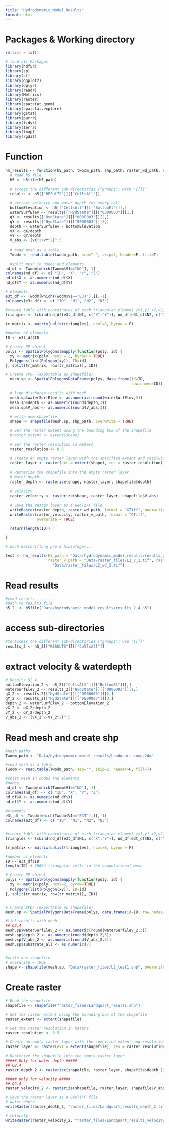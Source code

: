 ```yaml
---
title: "Hydrodynamic_Model_Results"
format: html
---
```


# Packages & Working directory
```r
rm(list = ls())

# load all Packages 
library(hdf5r)
library(sp)
library(sf)
library(ggplot2)
library(dplyr)
library(readr)
library(Metrics)
library(raster)
library(spatstat.geom)
library(spatstat.explore)
library(gstat)
library(purrr)
library(tidyr)
library(terra)
library(tmap)
library(rgdal)
```

# Function 
```r
hm_results <- function(h5_path, twodm_path, shp_path, raster_wd_path, raster_v_path){
  # read h5 file 
  h5 <- h5file(h5_path)
  
  # access the different sub-directories ("groups") with "[[]]"
  results <- h5[["RESULTS"]][["CellsAll"]]
  
  # extract velocity and water depth for every cell
  bottomElevation <- h5[["CellsAll"]][["BottomEl"]][,]
  waterSurfElev <- results[["HydState"]][["0000003"]][1,]
  qX <- results[["HydState"]][["0000003"]][2,]
  qY <- results[["HydState"]][["0000003"]][3,]
  depth <- waterSurfElev - bottomElevation
  vX <- qX/depth
  vY <- qY/depth
  V_abs <- (vX^2+vY^2)^.5
  
  # read mesh as a table
  Twodm <- read.table(twodm_path, sep=" ", skip=2, header=F, fill=T)
  
  #split mesh in nodes and elements
nd_df <- Twodm[which(Twodm$V1=="ND"),-1]
colnames(nd_df) <- c( "ID", "X", "Y", "Z")
nd_df$X <- as.numeric(nd_df$X)
nd_df$Y <- as.numeric(nd_df$Y)

# elements
e3t_df <- Twodm[which(Twodm$V1=="E3T"),][,-1]
colnames(e3t_df) <- c( "ID", "N1", "N2", "N3")

#create table with coordinates of each triangular element (x1,y1,x2,y2,x3,y3)
triangles <- (cbind(nd_df[e3t_df$N1, c("X","Y")], nd_df[e3t_df$N2, c("X","Y")], nd_df[e3t_df$N3, c("X","Y")], nd_df[e3t_df$N1, c("X","Y")]))

tr_matrix <- matrix(unlist(triangles), ncol=8, byrow = F)

#number of elements
ID <- e3t_df$ID

# Create SP object
polys <- SpatialPolygons(mapply(function(poly, id) {
  xy <- matrix(poly, ncol = 2, byrow = TRUE)
  Polygons(list(Polygon(xy)), ID=id)
}, split(tr_matrix, row(tr_matrix)), ID))

# Create SPDF (exportable as shapefile)
  mesh.sp <- SpatialPolygonsDataFrame(polys, data.frame(id=ID,
                                                        row.names=ID))
  
  # link discharge results with mesh 
  mesh.sp$waterSurfElev <- as.numeric(round(waterSurfElev,3))
  mesh.sp$depth <- as.numeric(round(depth,3))
  mesh.sp$V_abs <- as.numeric(round(V_abs,3))
  
  # write new shapefile
  shape <- shapefile(mesh.sp, shp_path, overwrite = TRUE)

  # Set the raster extent using the bounding box of the shapefile
  #raster_extent <- extent(shape)
  
  # Set the raster resolution in meters
  raster_resolution <- 0.5
  
  # Create an empty raster layer with the specified extent and resolution
  raster_layer <- raster(ext = extent(shape), res = raster_resolution)
  
  # Rasterize the shapefile into the empty raster layer
  # Water depth
  raster_depth <- rasterize(shape, raster_layer, shapefile$depth)
  
  # velocity
  raster_velocity <- rasterize(shape, raster_layer, shapefile$V_abs)
  
  # Save the raster layer as a GeoTIFF file
  writeRaster(raster_depth, raster_wd_path, format = "GTiff", overwrite = TRUE)
  writeRaster(raster_velocity, raster_v_path, format = "GTiff",
              overwrite = TRUE)
  
  return(length(ID))

}

# noch beschriftung pro Q hinzufügen... 

test <- hm_results(h5_path = "Data/hydrodynamic_model_results/results_2.4.h5", twodm_path = "Data/hydrodynamic_model_results/Landquart_comp.2dm", shp_path = "Data/raster_files/L2_test.shp", 
                   raster_v_path = "Data/raster_files/L2_v_2.tif", raster_wd_path =
                     "Data/raster_files/L2_wd_2.tif")

```

  
  
# Read results 
```r
#read results --------
#path to results file
h5_2  <- h5file("Data/hydrodynamic_model_results/results_2.4.h5")

```

# access sub-directories
```r
#to access the different sub-directories ("groups") use "[[]]"
results_2 <- h5_2[["RESULTS"]][["CellsAll"]]
```

# extract velocity & waterdepth 
```r
# Results Q2.4
bottomElevation_2 <- h5_2[["CellsAll"]][["BottomEl"]][,]
waterSurfElev_2 <- results_2[["HydState"]][["0000003"]][1,]
qX_2 <- results_2[["HydState"]][["0000003"]][2,]
qY_2 <- results_2[["HydState"]][["0000003"]][3,]
depth_2 <- waterSurfElev_2 - bottomElevation_2
vX_2 <- qX_2/depth_2
vY_2 <- qY_2/depth_2
V_abs_2 <- (vX_2^2+vY_2^2)^.5
```

# Read mesh and create shp
```r
#mesh paths
Twodm_path <- "Data/hydrodynamic_model_results/Landquart_comp.2dm"

#read mesh as a table
Twodm <- read.table(Twodm_path, sep="", skip=2, header=F, fill=T)

#split mesh in nodes and elements
#nodes
nd_df <- Twodm[which(Twodm$V1=="ND"),-1]
colnames(nd_df) <- c( "ID", "X", "Y", "Z")
nd_df$X <- as.numeric(nd_df$X)
nd_df$Y <- as.numeric(nd_df$Y)

#elements
e3t_df <- Twodm[which(Twodm$V1=="E3T"),][,-1]
colnames(e3t_df) <- c( "ID", "N1", "N2", "N3")


#create table with coordinates of each triangular element (x1,y1,x2,y2,x3,y3)
triangles <- (cbind(nd_df[e3t_df$N1, c("X","Y")], nd_df[e3t_df$N2, c("X","Y")], nd_df[e3t_df$N3, c("X","Y")], nd_df[e3t_df$N1, c("X","Y")]))

tr_matrix <- matrix(unlist(triangles), ncol=8, byrow = F)

#number of elements
ID <- e3t_df$ID
length(ID) # 38694 triangular cells in the computational mesh

# Create SP object
polys <- SpatialPolygons(mapply(function(poly, id) {
  xy <- matrix(poly, ncol=2, byrow=TRUE)
  Polygons(list(Polygon(xy)), ID=id)
}, split(tr_matrix, row(tr_matrix)), ID))


# Create SPDF (exportable as shapefile)
mesh.sp <- SpatialPolygonsDataFrame(polys, data.frame(id=ID, row.names=ID))

#link results with mesh 
## Q2.4
mesh.sp$waterSurfElev_2 <- as.numeric(round(waterSurfElev_2,3))
mesh.sp$depth_2 <- as.numeric(round(depth_2,3))
mesh.sp$V_abs_2 <- as.numeric(round(V_abs_2,3))
mesh.sp$substrate_all <- as.numeric(7)


#write new shapefile
# overwrite = TRUE
shape <- shapefile(mesh.sp, "Data/raster_files/L2_test1.shp", overwrite = TRUE)
```

# Create raster 
```r
# Read the shapefile
shapefile <- shapefile("raster_files/Landquart_results.shp")

# Set the raster extent using the bounding box of the shapefile
raster_extent <- extent(shapefile)

# Set the raster resolution in meters
raster_resolution <- 0.5

# Create an empty raster layer with the specified extent and resolution
raster_layer <- raster(ext = extent(shapefile), res = raster_resolution)

# Rasterize the shapefile into the empty raster layer
##### Only for water depth #####
## Q2.4
raster_depth_2 <- rasterize(shapefile, raster_layer, shapefile$depth_2)

##### Only for velocity #####
## Q2.4
raster_velocity_2 <- rasterize(shapefile, raster_layer, shapefile$V_abs_2)

# Save the raster layer as a GeoTIFF file
# water depth
writeRaster(raster_depth_2, "raster_files/Landquart_results_depth_2.tif", format = "GTiff", overwrite = TRUE)

# velocity
writeRaster(raster_velocity_2, "raster_files/Landquart_results_velocity_2.tif", format = "GTiff", overwrite = TRUE)

```


